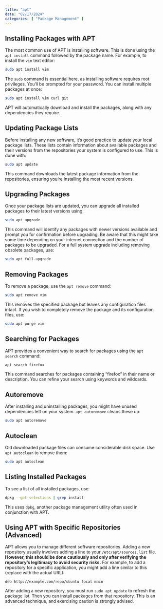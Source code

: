 ```yaml
---
title: "apt"
date: "02/17/2024"
categories: [ "Package Management" ]
---
```

## Installing Packages with APT

The most common use of APT is installing software.  This is done using the `apt install` command followed by the package name. For example, to install the `vim` text editor:

```bash
sudo apt install vim
```

The `sudo` command is essential here, as installing software requires root privileges.  You'll be prompted for your password.  You can install multiple packages at once:

```bash
sudo apt install vim curl git
```

APT will automatically download and install the packages, along with any dependencies they require.


## Updating Package Lists

Before installing any new software, it's good practice to update your local package lists. These lists contain information about available packages and their versions from the repositories your system is configured to use.  This is done with:

```bash
sudo apt update
```

This command downloads the latest package information from the repositories, ensuring you're installing the most recent versions.


## Upgrading Packages

Once your package lists are updated, you can upgrade all installed packages to their latest versions using:

```bash
sudo apt upgrade
```

This command will identify any packages with newer versions available and prompt you for confirmation before upgrading.  Be aware that this might take some time depending on your internet connection and the number of packages to be upgraded.  For a full system upgrade including removing obsolete packages, use:

```bash
sudo apt full-upgrade
```


## Removing Packages

To remove a package, use the `apt remove` command:

```bash
sudo apt remove vim
```

This removes the specified package but leaves any configuration files intact. If you wish to completely remove the package and its configuration files, use:


```bash
sudo apt purge vim
```

## Searching for Packages

APT provides a convenient way to search for packages using the `apt search` command:

```bash
apt search firefox
```

This command searches for packages containing "firefox" in their name or description. You can refine your search using keywords and wildcards.


## Autoremove

After installing and uninstalling packages, you might have unused dependencies left on your system.  `apt autoremove` cleans these up:


```bash
sudo apt autoremove
```


## Autoclean

Old downloaded package files can consume considerable disk space. Use `apt autoclean` to remove them:

```bash
sudo apt autoclean
```


##  Listing Installed Packages

To see a list of all installed packages, use:

```bash
dpkg --get-selections | grep install
```

This uses `dpkg`, another package management utility often used in conjunction with APT.


## Using APT with Specific Repositories (Advanced)

APT allows you to manage different software repositories. Adding a new repository usually involves adding a line to your `/etc/apt/sources.list` file.  **However, this should be done cautiously and only after verifying the repository's legitimacy to avoid security risks.**  For example, to add a repository for a specific application, you might add a line similar to this (replace with the actual URL):

```
deb http://example.com/repo/ubuntu focal main
```

After adding a new repository, you must run `sudo apt update` to refresh the package list.  Then you can install packages from that repository.  This is an advanced technique, and exercising caution is strongly advised.




